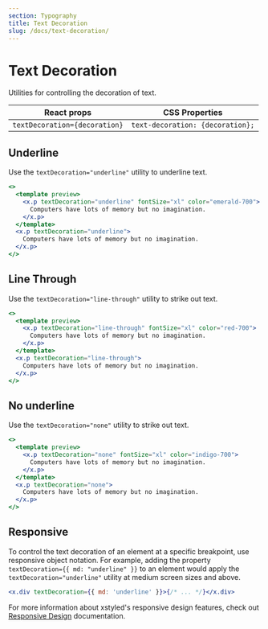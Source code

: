 ```yaml
---
section: Typography
title: Text Decoration
slug: /docs/text-decoration/
---
```


# Text Decoration

Utilities for controlling the decoration of text.

| React props                   | CSS Properties                   |
| ----------------------------- | -------------------------------- |
| `textDecoration={decoration}` | `text-decoration: {decoration};` |

## Underline

Use the `textDecoration="underline"` utility to underline text.

```jsx preview color=emerald
<>
  <template preview>
    <x.p textDecoration="underline" fontSize="xl" color="emerald-700">
      Computers have lots of memory but no imagination.
    </x.p>
  </template>
  <x.p textDecoration="underline">
    Computers have lots of memory but no imagination.
  </x.p>
</>
```

## Line Through

Use the `textDecoration="line-through"` utility to strike out text.

```jsx preview color=red
<>
  <template preview>
    <x.p textDecoration="line-through" fontSize="xl" color="red-700">
      Computers have lots of memory but no imagination.
    </x.p>
  </template>
  <x.p textDecoration="line-through">
    Computers have lots of memory but no imagination.
  </x.p>
</>
```

## No underline

Use the `textDecoration="none"` utility to strike out text.

```jsx preview color=indigo
<>
  <template preview>
    <x.p textDecoration="none" fontSize="xl" color="indigo-700">
      Computers have lots of memory but no imagination.
    </x.p>
  </template>
  <x.p textDecoration="none">
    Computers have lots of memory but no imagination.
  </x.p>
</>
```

## Responsive

To control the text decoration of an element at a specific breakpoint, use responsive object notation. For example, adding the property `textDecoration={{ md: "underline" }}` to an element would apply the `textDecoration="underline"` utility at medium screen sizes and above.

```jsx
<x.div textDecoration={{ md: 'underline' }}>{/* ... */}</x.div>
```

For more information about xstyled's responsive design features, check out [Responsive Design](@TODO-link) documentation.
